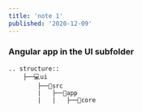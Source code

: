 ```yaml
---
title: 'note 1'
published: '2020-12-09'
---
```


### Angular app in the UI subfolder

    .. structure::
        ├──💻ui
            ├──📂src
            |   ├──📁app
            |   |   ├──📁core
